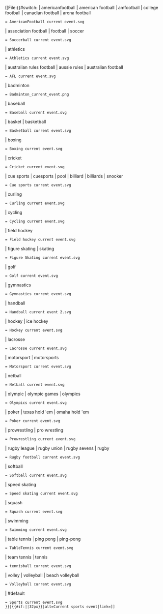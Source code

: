 [[File:{{#switch:{{lc:{{{sport|}}}}}
| americanfootball | american football | amfootball | college football | canadian football | arena football
 = AmericanFootball current event.svg
| association football | football | soccer
 = Soccerball current event.svg
| athletics
 = Athletics current event.svg
| australian rules football | aussie rules | australian football
 = AFL current event.svg
| badminton
 = Badminton_current_event.png
| baseball
 = Baseball current event.svg
| basket | basketball
 = Basketball current event.svg
| boxing
 = Boxing current event.svg
| cricket
 = Cricket current event.svg
| cue sports | cuesports | pool | billiard | billiards | snooker
 = Cue sports current event.svg
| curling
 = Curling current event.svg
| cycling
 = Cycling current event.svg
| field hockey
 = Field hockey current event.svg
| figure skating | skating
 = Figure Skating current event.svg
| golf
 = Golf current event.svg
| gymnastics
 = Gymnastics current event.svg
| handball
 = Handball current event 2.svg
| hockey | ice hockey
 = Hockey current event.svg
| lacrosse
 = Lacrosse current event.svg
| motorsport | motorsports
 = Motorsport current event.svg
| netball
 = Netball current event.svg
| olympic | olympic games | olympics
 = Olympics current event.svg
| poker | texas hold 'em | omaha hold 'em
 = Poker current event.svg
| prowrestling | pro wrestling
 = Prowrestling current event.svg
| rugby league | rugby union | rugby sevens | rugby
 = Rugby football current event.svg
| softball
 = Softball current event.svg
| speed skating
 = Speed skating current event.svg
| squash
 = Squash current event.svg
| swimming
 = Swimming current event.svg
| table tennis | ping pong | ping-pong
 = TableTennis current event.svg
| team tennis | tennis
 = tennisball current event.svg
| volley | volleyball | beach volleyball
 = Volleyball current event.svg
| #default
 = Sports current event.svg
 }}|{{#if:{{{size|}}}|{{{size}}}|32px}}|alt=Current sports event|link=]]<noinclude>
{{Documentation}}</noinclude>